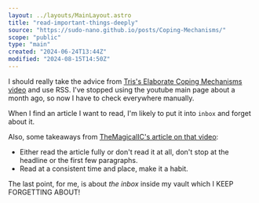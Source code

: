```yaml
---
layout: ../layouts/MainLayout.astro
title: "read-important-things-deeply"
source: "https://sudo-nano.github.io/posts/Coping-Mechanisms/"
scope: "public"
type: "main"
created: "2024-06-24T13:44Z"
modified: "2024-08-15T14:50Z"
---
```


I should really take the advice from [Tris's Elaborate Coping Mechanisms video](https://youtu.be/XUZ9VATeF_4?t=561) and use RSS. I've stopped using the youtube main page about a month ago, so now I have to check everywhere manually.

When I find an article I want to read, I'm likely to put it into `inbox` and forget about it.

Also, some takeaways from [TheMagicalIC's article on that video](https://sudo-nano.github.io/posts/Coping-Mechanisms/#f-o-c-u-s):
- Either read the article fully or don't read it at all, don't stop at the headline or the first few paragraphs.
- Read at a consistent time and place, make it a habit.

The last point, for me, is about *the inbox* inside my vault which I KEEP FORGETTING ABOUT!